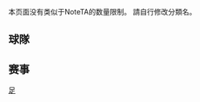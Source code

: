 {{CGroupH|name=阿曼职业足球联赛|desc=阿曼職業足球聯賽}}<noinclude>[[Category:體育公共轉換組模板|足{{SUBPAGENAME}}]]

本页面没有类似于NoteTA的数量限制。
請自行修改分類名。


== 球隊 ==
</noinclude>
{{CItem|zh:布赖米顽强; zh-hans:布赖米顽强; zh-cn:布赖米顽强; zh-hk:阿爾拿達; |original=Al-Nahda}}
{{CItem|zh:芬贾; zh-hans:芬贾; zh-cn:芬贾; zh-hk:費加亞; |original=Fanja}}
{{CItem|zh:萨罕; zh-hans:萨罕; zh-cn:萨罕; zh-hk:沙漢姆; |original=Saham}}
<noinclude>

== 赛事 ==
</noinclude>
{{CItem|zh:阿曼职业足球联赛; zh-hans:阿曼职业足球联赛; zh-cn:阿曼职业足球联赛; zh-hant:阿曼足球聯賽; zh-hk:阿曼足球聯賽; |original=Oman Professional League}}
{{CItem|zh:阿曼苏丹杯; zh-hans:阿曼苏丹杯; zh-cn:阿曼苏丹杯; zh-hk:阿曼蘇丹盃; |original=Sultan Qaboos Cup}}
</noinclude>{{CGroupF}}